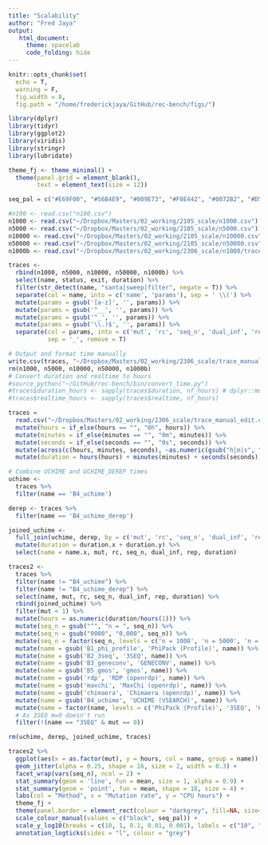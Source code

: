 ```yaml
---
title: "Scalability"
author: "Fred Jaya"
output: 
   html_document:
     theme: spacelab
     code_folding: hide
---
```


```r
knitr::opts_chunk$set(
  echo = T,
  warning = F,
  fig.width = 8,
  fig.path = "/home/frederickjaya/GitHub/rec-bench/figs/")

library(dplyr)
library(tidyr)
library(ggplot2)
library(viridis)
library(stringr)
library(lubridate)

theme_fj <- theme_minimal() +
  theme(panel.grid = element_blank(),
        text = element_text(size = 12))

seq_pal = c("#E69F00", "#56B4E9", "#009E73", "#F0E442", "#0072B2", "#D55E00", "#CC79A7")
```

```r
#n100 <- read.csv("n100.csv")
n1000 <- read.csv("~/Dropbox/Masters/02_working/2105_scale/n1000.csv")
n5000 <- read.csv("~/Dropbox/Masters/02_working/2105_scale/n5000.csv")
n10000 <- read.csv("~/Dropbox/Masters/02_working/2105_scale/n10000.csv")
n50000 <- read.csv("~/Dropbox/Masters/02_working/2105_scale/n50000.csv")
n1000b <- read.csv("~/Dropbox/Masters/02_working/2306_scale/n1000/trace-20230626-51685901.txt")

traces <- 
  rbind(n1000, n5000, n10000, n50000, n1000b) %>%
  select(name, status, exit, duration) %>%
  filter(str_detect(name, "santa|sweep|filter", negate = T)) %>%
  separate(col = name, into = c('name', 'params'), sep = ' \\(') %>%
  mutate(params = gsub('[a-z]', '', params)) %>%
  mutate(params = gsub('^__', '', params)) %>%
  mutate(params = gsub('^_', '', params)) %>%
  mutate(params = gsub('\\.)$', '', params)) %>%
  separate(col = params, into = c('mut', 'rc', 'seq_n', 'dual_inf', 'rep'), 
           sep = '_', remove = T)

# Output and format time manually
write.csv(traces, "~/Dropbox/Masters/02_working/2306_scale/trace_manual.csv")
rm(n1000, n5000, n10000, n50000, n1000b)
# Convert duration and realtime to hours
#source_python("~/GitHub/rec-bench/bin/convert_time.py")
#traces$duration_hours <- sapply(traces$duration, nf_hours) # dplyr::mutate doesn't like this for some reason
#traces$realtime_hours <- sapply(traces$realtime, nf_hours)
```

```r
traces = 
  read.csv("~/Dropbox/Masters/02_working/2306_scale/trace_manual_edit.csv") %>%
  mutate(hours = if_else(hours == "", "0h", hours)) %>%
  mutate(minutes = if_else(minutes == "", "0m", minutes)) %>%
  mutate(seconds = if_else(seconds == "", "0s", seconds)) %>%
  mutate(across(c(hours, minutes, seconds), ~as.numeric(gsub("h|m|s", "", .)))) %>%
  mutate(duration = hours(hours) + minutes(minutes) + seconds(seconds))

# Combine UCHIME and UCHIME_DEREP times
uchime <- 
  traces %>%
  filter(name == 'B4_uchime')

derep <- traces %>%
  filter(name == 'B4_uchime_derep')

joined_uchime <- 
  full_join(uchime, derep, by = c('mut', 'rc', 'seq_n', 'dual_inf', 'rep')) %>%
  mutate(duration = duration.x + duration.y) %>%
  select(name = name.x, mut, rc, seq_n, dual_inf, rep, duration) 

traces2 <-
  traces %>%
  filter(name != "B4_uchime") %>%
  filter(name != "B4_uchime_derep") %>%
  select(name, mut, rc, seq_n, dual_inf, rep, duration) %>%
  rbind(joined_uchime) %>%
  filter(mut < 1) %>%
  mutate(hours = as.numeric(duration/hours(1))) %>%
  mutate(seq_n = gsub("^", "n = ", seq_n)) %>%
  mutate(seq_n = gsub("0000", "0,000", seq_n)) %>%
  mutate(seq_n = factor(seq_n, levels = c('n = 1000', 'n = 5000', 'n = 10,000', 'n = 50,000'))) %>%
  mutate(name = gsub('B1_phi_profile', 'PhiPack (Profile)', name)) %>%
  mutate(name = gsub('B2_3seq', '3SEQ', name)) %>%
  mutate(name = gsub('B3_geneconv', 'GENECONV', name)) %>%
  mutate(name = gsub('B5_gmos', 'gmos', name)) %>%
  mutate(name = gsub('rdp', 'RDP (openrdp)', name)) %>%
  mutate(name = gsub('maxchi', 'MaxChi (openrdp)', name)) %>%
  mutate(name = gsub('chimaera', 'Chimaera (openrdp)', name)) %>%
  mutate(name = gsub('B4_uchime', 'UCHIME (VSEARCH)', name)) %>%
  mutate(name = factor(name, levels = c('PhiPack (Profile)', '3SEQ', 'GENECONV', 'RDP (openrdp)', 'MaxChi (openrdp)', 'Chimaera (openrdp)', 'UCHIME (VSEARCH)', 'gmos'))) %>%   
  # As 3SEQ m=0 doesn't run
  filter(!(name == "3SEQ" & mut == 0))

rm(uchime, derep, joined_uchime, traces)
```

```r
traces2 %>%
  ggplot(aes(x = as.factor(mut), y = hours, col = name, group = name)) +
  geom_jitter(alpha = 0.25, shape = 16, size = 2, width = 0.3) +
  facet_wrap(vars(seq_n), ncol = 2) +
  stat_summary(geom = 'line', fun = mean, size = 1, alpha = 0.9) +
  stat_summary(geom = 'point', fun = mean, shape = 18, size = 4) +
  labs(col = "Method", x = "Mutation rate", y = "CPU hours") +
  theme_fj +
  theme(panel.border = element_rect(colour = "darkgrey", fill=NA, size=1), legend.position = "bottom") +
  scale_colour_manual(values = c("black", seq_pal)) +
  scale_y_log10(breaks = c(10, 1, 0.1, 0.01, 0.001), labels = c("10", "1", "0.1", "0.01", "0.001")) +
  annotation_logticks(sides = "l", colour = "grey")
```